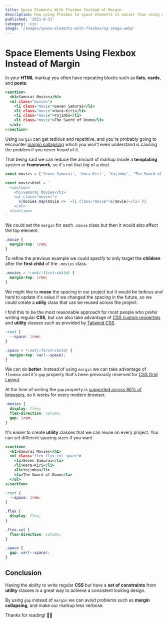 ```yaml
---
title: Space Elements With Flexbox Instead of Margin
description: How using Flexbox to space elements is easier than using margin
published: '2021-8-31'
category: 'css'
image: '/images/space-elements-with-flexbox/og-image.webp'
---
```


# Space Elements Using Flexbox Instead of Margin

In your **HTML** markup you often have repeating blocks such as **lists**, **cards**, and **posts**.

```html:example.html
<section>
  <h1>Samurai Movies</h1>
  <ul class="movies">
    <li class="movie">Seven Samurai</li>
    <li class="movie">Hara-Kiri</li>
    <li class="movie">Yojimbo</li>
    <li class="movie">The Sword of Doom</li>
  </ul>
</section>
```

Using `margin` can get tedious and repetitive, and you're probably going to encounter [margin collapsing](https://developer.mozilla.org/en-US/docs/Web/CSS/CSS_Box_Model/Mastering_margin_collapsing) which you won't even understand is causing the problem if you never heard of it.

That being said we can reduce the amount of markup inside a **templating** system or **framework**, so it's not that big of a deal.

```js:example.js
const movies = ['Seven Samurai', 'Hara-Kiri', 'Yojimbo', 'The Sword of Doom']

const moviesHtml = `
  <section>
    <h1>Samurai Movies</h1>
    <ul class="movies">
      ${movies.map(movie => `<li class="movie">${movie}</li>`)}
    </ul>
  </section>
`
```

We could set the `margin` for each `.movie` class but then it would also affect the top element.

```css:example.css
.movie {
  margin-top: 1rem;
}
```

To refine the previous example we could specify to only target the **children** after the **first child** of the `.movies` class.

```css:example.css
.movies > *:not(:first-child) {
  margin-top: 1rem;
}
```

We might like to **reuse** the spacing in our project but it would be tedious and hard to update it's value if we changed the spacing in the future, so we could create a **utiliy** class that can be reused across the project.

I find this to be the most reasonable approach for most people who prefer writing regular **CSS**, but can also take advantage of [CSS custom properties](https://developer.mozilla.org/en-US/docs/Web/CSS/Using_CSS_custom_properties) and **utility** classes such as provided by [Tailwind CSS](https://tailwindcss.com/).

```css:example.css
:root {
  --space: 1rem;
}

.space > *:not(:first-child) {
  margin-top: var(--space);
}
```

We can do **better**. Instead of using `margin` we can take advantage of `flexbox` and it's `gap` property that's been previously reserved for [CSS Grid Layout](https://developer.mozilla.org/en-US/docs/Web/CSS/CSS_Grid_Layout).

At the time of writing the `gap` property is [supported across 86% of browsers](https://caniuse.com/flexbox-gap), so it works for every modern browser.

```css:example.css
.movies {
  display: flex;
  flex-direction: column;
  gap: 1rem;
}
```

It's easier to create **utility** classes that we can reuse on every project. You can set different spacing sizes if you want.

```html:example.html
<section>
  <h1>Samurai Movies</h1>
  <ul class="flex flex-col space">
    <li>Seven Samurai</li>
    <li>Hara-Kiri</li>
    <li>Yojimbo</li>
    <li>The Sword of Doom</li>
  </ul>
</section>
```

```css:example.css
:root {
  --space: 1rem;
}

.flex {
  display: flex;
}

.flex-col {
  flex-direction: column;
}

.space {
  gap: var(--space);
}
```

## Conclusion

Having the ability to write regular **CSS** but have a **set of constraints** from **utility** classes is a great way to achieve a consistent looking design.

By using `gap` instead of `margin` we can avoid problems such as **margin collapsing**, and make our markup less verbose.

Thanks for reading! 🏄‍♀️

